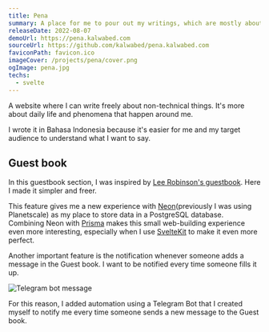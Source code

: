 ```yaml
---
title: Pena
summary: A place for me to pour out my writings, which are mostly about life and phenomena.
releaseDate: 2022-08-07
demoUrl: https://pena.kalwabed.com
sourceUrl: https://github.com/kalwabed/pena.kalwabed.com
faviconPath: favicon.ico
imageCover: /projects/pena/cover.png
ogImage: pena.jpg
techs:
  - svelte
---
```


A website where I can write freely about non-technical things. It's more about daily life and phenomena that happen around me.

I wrote it in Bahasa Indonesia because it's easier for me and my target audience to understand what I want to say.

## Guest book

In this guestbook section, I was inspired by [Lee Robinson's guestbook](https://leerob.io/guestbook). Here I made it simpler and freer.

This feature gives me a new experience with [Neon](https://neon.tech/)(previously I was using Planetscale) as my place to store data in a PostgreSQL database. Combining Neon with [Prisma](https://leerob.io/guestbook) makes this small web-building experience even more interesting, especially when I use [SvelteKit](https://kit.svelte.dev/) to make it even more perfect.

Another important feature is the notification whenever someone adds a message in the Guest book. I want to be notified every time someone fills it up.

![Telegram bot message](/projects/pena/bot.png)

For this reason, I added automation using a Telegram Bot that I created myself to notify me every time someone sends a new message to the Guest book.
